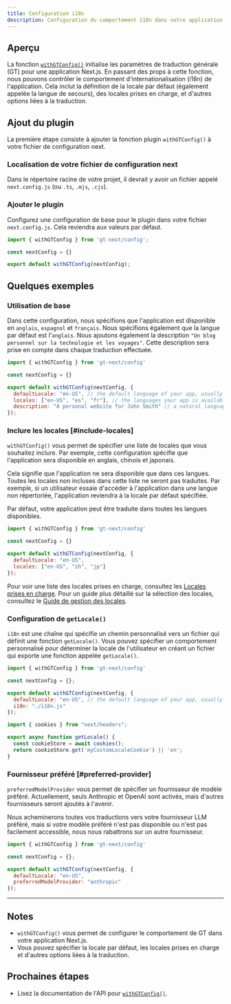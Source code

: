 ```yaml
---
title: Configuration i18n
description: Configuration du comportement i18n dans votre application Next.js
---
```


## Aperçu

La fonction [`withGTConfig()`](/docs/next/api/config/withGTConfig) initialise les paramètres de traduction générale (GT) pour une application Next.js.
En passant des props à cette fonction, nous pouvons contrôler le comportement d'internationalisation (i18n) de l'application.
Cela inclut la définition de la locale par défaut (également appelée la langue de secours), des locales prises en charge, et d'autres options liées à la traduction.


## Ajout du plugin

La première étape consiste à ajouter la fonction plugin `withGTConfig()` à votre fichier de configuration next.

### Localisation de votre fichier de configuration next

Dans le répertoire racine de votre projet, il devrait y avoir un fichier appelé `next.config.js` (ou `.ts`, `.mjs`, `.cjs`).

<Files>
  <Folder name="my-app" defaultOpen={true}>
    <Folder name="src" defaultOpen>
      <Folder name="app">
        <File name="page.js" />
      </Folder>
      <Folder name="components">
        <File name="Header.js" />
        <File name="Footer.js" />
      </Folder>
    </Folder>
    <Folder name="public">
      <File name="favicon.ico" />
    </Folder>
    <File name="next.config.js" />
    <File name=".gitignore" />
    <File name="package.json" />
    <File name="README.md" />
  </Folder>
</Files>

### Ajouter le plugin

Configurez une configuration de base pour le plugin dans votre fichier `next.config.js`.
Cela reviendra aux valeurs par défaut.

```js title="next.config.mjs" copy
import { withGTConfig } from 'gt-next/config';

const nextConfig = {}

export default withGTConfig(nextConfig);
```

## Quelques exemples

### Utilisation de base

Dans cette configuration, nous spécifions que l'application est disponible en `anglais`, `espagnol` et `français`.
Nous spécifions également que la langue par défaut est l'`anglais`.
Nous ajoutons également la description `"Un blog personnel sur la technologie et les voyages"`.
Cette description sera prise en compte dans chaque traduction effectuée.

```js title="next.config.mjs" copy
import { withGTConfig } from 'gt-next/config'

const nextConfig = {}

export default withGTConfig(nextConfig, {
  defaultLocale: "en-US", // the default language of your app, usually "en" or "en-US"
  locales: ["en-US", "es", "fr"], // the languages your app is available in
  description: "A personal website for John Smith" // a natural language description of your site used to aid in translation
});
```

### Inclure les locales [#include-locales]

`withGTConfig()` vous permet de spécifier une liste de locales que vous souhaitez inclure.
Par exemple, cette configuration spécifie que l'application sera disponible en anglais, chinois et japonais.

Cela signifie que l'application ne sera disponible que dans ces langues.
Toutes les locales non incluses dans cette liste ne seront pas traduites.
Par exemple, si un utilisateur essaie d'accéder à l'application dans une langue non répertoriée, l'application reviendra à la locale par défaut spécifiée.

<Callout>
    Par défaut, votre application peut être traduite dans toutes les langues disponibles.
</Callout>

```js title="next.config.mjs"
import { withGTConfig } from 'gt-next/config'

const nextConfig = {}

export default withGTConfig(nextConfig, {
  defaultLocale: "en-US",
  locales: ["en-US", "zh", "jp"]
});

```

Pour voir une liste des locales prises en charge, consultez les [Locales prises en charge](/docs/reference/supported-locales).
Pour un guide plus détaillé sur la sélection des locales, consultez le [Guide de gestion des locales](/docs/next/reference/locale-management).

### Configuration de `getLocale()`

`i18n` est une chaîne qui spécifie un chemin personnalisé vers un fichier qui définit une fonction `getLocale()`.
Vous pouvez spécifier un comportement personnalisé pour déterminer la locale de l'utilisateur en créant un fichier qui exporte une fonction appelée `getLocale()`.

```js title="myapp/next.config.mjs" copy
import { withGTConfig } from 'gt-next/config'

const nextConfig = {};

export default withGTConfig(nextConfig, {
  defaultLocale: "en-US", // the default language of your app, usually "en" or "en-US"
  i18n: "./i18n.js"
});
```


```js title="myapp/i18n.js" copy
import { cookies } from "next/headers";

export async function getLocale() {
  const cookieStore = await cookies();
  return cookieStore.get('myCustomLocaleCookie') || 'en';
}
```

### Fournisseur préféré [#preferred-provider]

`preferredModelProvider` vous permet de spécifier un fournisseur de modèle préféré.
Actuellement, seuls Anthropic et OpenAI sont activés, mais d'autres fournisseurs seront ajoutés à l'avenir.

Nous acheminerons toutes vos traductions vers votre fournisseur LLM préféré, mais si votre modèle préféré n'est pas disponible ou n'est pas facilement accessible, nous nous rabattrons sur un autre fournisseur.

```js title="next.config.mjs" copy
import { withGTConfig } from 'gt-next/config'

const nextConfig = {};

export default withGTConfig(nextConfig, {
  defaultLocale: "en-US",
  preferredModelProvider: "anthropic"
});
```

---

## Notes
 * `withGTConfig()` vous permet de configurer le comportement de GT dans votre application Next.js.
 * Vous pouvez spécifier la locale par défaut, les locales prises en charge et d'autres options liées à la traduction.


## Prochaines étapes
 * Lisez la documentation de l'API pour [`withGTConfig()`](/docs/next/api/config/withGTConfig).
